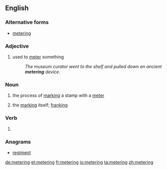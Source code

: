 ==English==

===Alternative forms===
* [[metering]]

===Adjective===
{{en-adj|-}}

# used to [[meter]] something
#: ''The museum curator went to the shelf and pulled down an ancient '''metering''' device.''

===Noun===
{{en-noun}}
# {{context|chiefly|US|lang=en}} the process of [[mark]]ing a stamp with a [[meter]]
# {{context|chiefly|US|lang=en}} the [[mark]]ing itself; [[franking]]

===Verb===
{{head|en|present participle}}

# {{present participle of|meter|lang=en|nocat=1}}

===Anagrams===
* [[regiment#English|regiment]]

[[de:metering]]
[[et:metering]]
[[fr:metering]]
[[io:metering]]
[[ta:metering]]
[[zh:metering]]